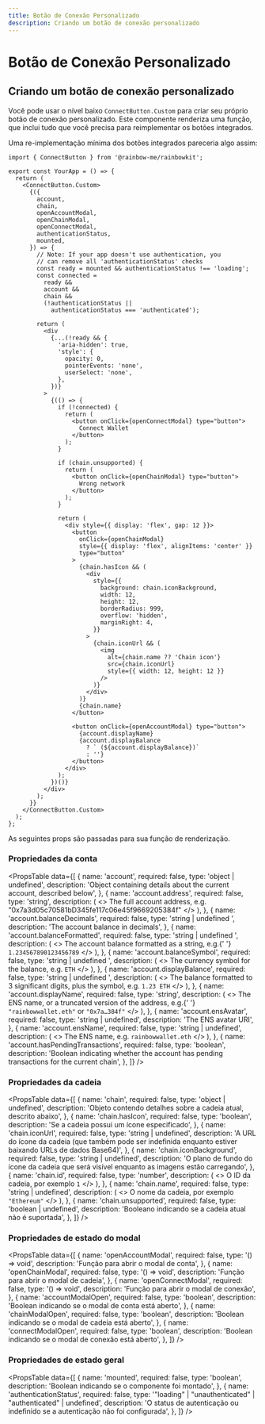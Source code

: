 ```yaml
---
title: Botão de Conexão Personalizado
description: Criando um botão de conexão personalizado
---
```


# Botão de Conexão Personalizado

## Criando um botão de conexão personalizado

Você pode usar o nível baixo `ConnectButton.Custom` para criar seu próprio botão de conexão personalizado. Este componente renderiza uma função, que inclui tudo que você precisa para reimplementar os botões integrados.

Uma re-implementação mínima dos botões integrados pareceria algo assim:

```tsx
import { ConnectButton } from '@rainbow-me/rainbowkit';

export const YourApp = () => {
  return (
    <ConnectButton.Custom>
      {({
        account,
        chain,
        openAccountModal,
        openChainModal,
        openConnectModal,
        authenticationStatus,
        mounted,
      }) => {
        // Note: If your app doesn't use authentication, you
        // can remove all 'authenticationStatus' checks
        const ready = mounted && authenticationStatus !== 'loading';
        const connected =
          ready &&
          account &&
          chain &&
          (!authenticationStatus ||
            authenticationStatus === 'authenticated');

        return (
          <div
            {...(!ready && {
              'aria-hidden': true,
              'style': {
                opacity: 0,
                pointerEvents: 'none',
                userSelect: 'none',
              },
            })}
          >
            {(() => {
              if (!connected) {
                return (
                  <button onClick={openConnectModal} type="button">
                    Connect Wallet
                  </button>
                );
              }

              if (chain.unsupported) {
                return (
                  <button onClick={openChainModal} type="button">
                    Wrong network
                  </button>
                );
              }

              return (
                <div style={{ display: 'flex', gap: 12 }}>
                  <button
                    onClick={openChainModal}
                    style={{ display: 'flex', alignItems: 'center' }}
                    type="button"
                  >
                    {chain.hasIcon && (
                      <div
                        style={{
                          background: chain.iconBackground,
                          width: 12,
                          height: 12,
                          borderRadius: 999,
                          overflow: 'hidden',
                          marginRight: 4,
                        }}
                      >
                        {chain.iconUrl && (
                          <img
                            alt={chain.name ?? 'Chain icon'}
                            src={chain.iconUrl}
                            style={{ width: 12, height: 12 }}
                          />
                        )}
                      </div>
                    )}
                    {chain.name}
                  </button>

                  <button onClick={openAccountModal} type="button">
                    {account.displayName}
                    {account.displayBalance
                      ? ` (${account.displayBalance})`
                      : ''}
                  </button>
                </div>
              );
            })()}
          </div>
        );
      }}
    </ConnectButton.Custom>
  );
};
```

As seguintes props são passadas para sua função de renderização.

### Propriedades da conta

<PropsTable
  data={[
    {
      name: 'account',
      required: false,
      type: 'object | undefined',
      description:
        'Object containing details about the current account, described below',
    },
    {
      name: 'account.address',
      required: false,
      type: 'string',
      description: (
        <>
          The full account address, e.g.
          "0x7a3d05c70581bD345fe117c06e45f9669205384f"
        </>
      ),
    },
    {
      name: 'account.balanceDecimals',
      required: false,
      type: 'string | undefined	',
      description: 'The account balance in decimals',
    },
    {
      name: 'account.balanceFormatted',
      required: false,
      type: 'string | undefined	',
      description: (
        <>
          The account balance formatted as a string, e.g.{' '}
          <code>1.234567890123456789</code>
        </>
      ),
    },
    {
      name: 'account.balanceSymbol',
      required: false,
      type: 'string | undefined	',
      description: (
        <>
          The currency symbol for the balance, e.g. <code>ETH</code>
        </>
      ),
    },
    {
      name: 'account.displayBalance',
      required: false,
      type: 'string | undefined	',
      description: (
        <>
          The balance formatted to 3 significant digits, plus the
          symbol, e.g. <code>1.23 ETH</code>
        </>
      ),
    },
    {
      name: 'account.displayName',
      required: false,
      type: 'string',
      description: (
        <>
          The ENS name, or a truncated version of the address, e.g.{' '}
          <code>"rainbowwallet.eth"</code> or <code>"0x7a…384f"</code>
        </>
      ),
    },
    {
      name: 'account.ensAvatar',
      required: false,
      type: 'string	| undefined',
      description: 'The ENS avatar URI',
    },
    {
      name: 'account.ensName',
      required: false,
      type: 'string	| undefined',
      description: (
        <>
          The ENS name, e.g. <code>rainbowwallet.eth</code>
        </>
      ),
    },
    {
      name: 'account.hasPendingTransactions',
      required: false,
      type: 'boolean',
      description:
        'Boolean indicating whether the account has pending transactions for the current chain',
    },
  ]}
/>

### Propriedades da cadeia

<PropsTable
  data={[
    {
      name: 'chain',
      required: false,
      type: 'object | undefined',
      description:
        'Objeto contendo detalhes sobre a cadeia atual, descrito abaixo',
    },
    {
      name: 'chain.hasIcon',
      required: false,
      type: 'boolean',
      description: 'Se a cadeia possui um ícone especificado',
    },
    {
      name: 'chain.iconUrl',
      required: false,
      type: 'string | undefined',
      description:
        'A URL do ícone da cadeia (que também pode ser indefinida enquanto estiver baixando URLs de dados Base64)',
    },
    {
      name: 'chain.iconBackground',
      required: false,
      type: 'string | undefined',
      description:
        'O plano de fundo do ícone da cadeia que será visível enquanto as imagens estão carregando',
    },
    {
      name: 'chain.id',
      required: false,
      type: 'number',
      description: (
        <>
          O ID da cadeia, por exemplo <code>1</code>
        </>
      ),
    },
    {
      name: 'chain.name',
      required: false,
      type: 'string | undefined',
      description: (
        <>
          O nome da cadeia, por exemplo <code>"Ethereum"</code>
        </>
      ),
    },
    {
      name: 'chain.unsupported',
      required: false,
      type: 'boolean | undefined',
      description:
        'Booleano indicando se a cadeia atual não é suportada',
    },
  ]}
/>

### Propriedades de estado do modal

<PropsTable
  data={[
    {
      name: 'openAccountModal',
      required: false,
      type: '() => void',
      description: 'Função para abrir o modal de conta',
    },
    {
      name: 'openChainModal',
      required: false,
      type: '() => void',
      description: 'Função para abrir o modal de cadeia',
    },
    {
      name: 'openConnectModal',
      required: false,
      type: '() => void',
      description: 'Função para abrir o modal de conexão',
    },
    {
      name: 'accountModalOpen',
      required: false,
      type: 'boolean',
      description:
        'Boolean indicando se o modal de conta está aberto',
    },
    {
      name: 'chainModalOpen',
      required: false,
      type: 'boolean',
      description: 'Boolean indicando se o modal de cadeia está aberto',
    },
    {
      name: 'connectModalOpen',
      required: false,
      type: 'boolean',
      description:
        'Boolean indicando se o modal de conexão está aberto',
    },
  ]}
/>

### Propriedades de estado geral

<PropsTable
  data={[
    {
      name: 'mounted',
      required: false,
      type: 'boolean',
      description:
        'Boolean indicando se o componente foi montado',
    },
    {
      name: 'authenticationStatus',
      required: false,
      type: '"loading" | "unauthenticated" | "authenticated" | undefined',
      description:
        'O status de autenticação ou indefinido se a autenticação não foi configurada',
    },
  ]}
/>
